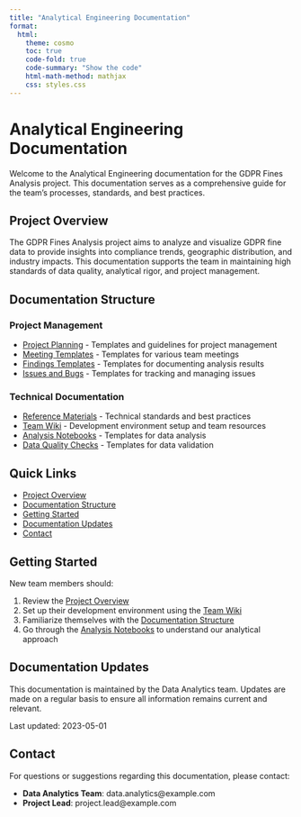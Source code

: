 ```yaml
---
title: "Analytical Engineering Documentation"
format:
  html:
    theme: cosmo
    toc: true
    code-fold: true
    code-summary: "Show the code"
    html-math-method: mathjax
    css: styles.css
---
```


# Analytical Engineering Documentation

Welcome to the Analytical Engineering documentation for the GDPR Fines Analysis project. This documentation serves as a comprehensive guide for the team's processes, standards, and best practices.

## Project Overview

The GDPR Fines Analysis project aims to analyze and visualize GDPR fine data to provide insights into compliance trends, geographic distribution, and industry impacts. This documentation supports the team in maintaining high standards of data quality, analytical rigor, and project management.

## Documentation Structure

### Project Management

- [Project Planning](docs/project_planning.html) - Templates and guidelines for project management
- [Meeting Templates](docs/meeting_templates.html) - Templates for various team meetings
- [Findings Templates](docs/findings_templates.html) - Templates for documenting analysis results
- [Issues and Bugs](docs/issues_and_bugs.html) - Templates for tracking and managing issues

### Technical Documentation

- [Reference Materials](docs/reference_materials.html) - Technical standards and best practices
- [Team Wiki](docs/team_wiki.html) - Development environment setup and team resources
- [Analysis Notebooks](docs/analysis_notebooks.html) - Templates for data analysis
- [Data Quality Checks](docs/data_quality_checks.html) - Templates for data validation

## Quick Links

- [Project Overview](#project-overview)
- [Documentation Structure](#documentation-structure)
- [Getting Started](#getting-started)
- [Documentation Updates](#documentation-updates)
- [Contact](#contact)

## Getting Started

New team members should:

1. Review the [Project Overview](#project-overview)
2. Set up their development environment using the [Team Wiki](docs/team_wiki.html)
3. Familiarize themselves with the [Documentation Structure](#documentation-structure)
4. Go through the [Analysis Notebooks](docs/analysis_notebooks.html) to understand our analytical approach

## Documentation Updates

This documentation is maintained by the Data Analytics team. Updates are made on a regular basis to ensure all information remains current and relevant.

Last updated: 2023-05-01

## Contact

For questions or suggestions regarding this documentation, please contact:

- **Data Analytics Team**: data.analytics@example.com
- **Project Lead**: project.lead@example.com 